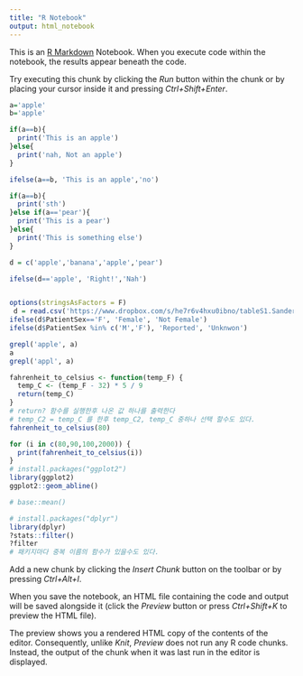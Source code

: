 ```yaml
---
title: "R Notebook"
output: html_notebook
---
```


This is an [R Markdown](http://rmarkdown.rstudio.com) Notebook. When you execute code within the notebook, the results appear beneath the code. 

Try executing this chunk by clicking the *Run* button within the chunk or by placing your cursor inside it and pressing *Ctrl+Shift+Enter*. 

```r
a='apple'
b='apple'

if(a==b){
  print('This is an apple')
}else{
  print('nah, Not an apple')
}

ifelse(a==b, 'This is an apple','no')

if(a==b){
  print('sth')
}else if(a=='pear'){
  print('This is a pear')
}else{
  print('This is something else')
}

d = c('apple','banana','apple','pear')

ifelse(d=='apple', 'Right!','Nah')


options(stringsAsFactors = F)
 d = read.csv('https://www.dropbox.com/s/he7r6v4hxu0ibno/tableS1.Sanders2018.txt?dl=1', sep='\t')
ifelse(d$PatientSex=='F', 'Female', 'Not Female')
ifelse(d$PatientSex %in% c('M','F'), 'Reported', 'Unknwon')

grepl('apple', a)
a
grepl('appl', a)

fahrenheit_to_celsius <- function(temp_F) {
  temp_C <- (temp_F - 32) * 5 / 9
  return(temp_C)
}
# return? 함수를 실행한후 나온 값 하나를 출력한다
# temp_C2 = temp_C 를 한후 temp_C2, temp_C 중하나 선택 할수도 있다.
fahrenheit_to_celsius(80)

for (i in c(80,90,100,2000)) {
  print(fahrenheit_to_celsius(i))
}
# install.packages("ggplot2")
library(ggplot2)
ggplot2::geom_abline()

# base::mean()

# install.packages("dplyr")
library(dplyr)
?stats::filter()
?filter
# 패키지마다 중복 이름의 함수가 있을수도 있다.


```

Add a new chunk by clicking the *Insert Chunk* button on the toolbar or by pressing *Ctrl+Alt+I*.

When you save the notebook, an HTML file containing the code and output will be saved alongside it (click the *Preview* button or press *Ctrl+Shift+K* to preview the HTML file).

The preview shows you a rendered HTML copy of the contents of the editor. Consequently, unlike *Knit*, *Preview* does not run any R code chunks. Instead, the output of the chunk when it was last run in the editor is displayed.
